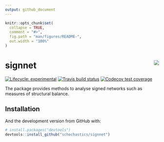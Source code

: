 ```yaml
---
output: github_document
---
```


<!-- README.md is generated from README.Rmd. Please edit that file -->

```r
knitr::opts_chunk$set(
  collapse = TRUE,
  comment = "#>",
  fig.path = "man/figures/README-",
  out.width = "100%"
)
```
# signnet <img src="man/figures/logo.png" align="right"/>

<!-- badges: start -->
[![Lifecycle: experimental](https://img.shields.io/badge/lifecycle-experimental-orange.svg)](https://www.tidyverse.org/lifecycle/#experimental)
[![Travis build status](https://travis-ci.org/schochastics/signnet.svg?branch=master)](https://travis-ci.org/schochastics/signnet)
[![Codecov test coverage](https://codecov.io/gh/schochastics/signnet/branch/master/graph/badge.svg)](https://codecov.io/gh/schochastics/signnet?branch=master)
<!-- badges: end -->

The package provides methods to analyse signed networks such as measures of structural balance.

## Installation

<!-- You can install the released version of signnet from [CRAN](https://CRAN.R-project.org) with: -->

<!-- ``` r -->
<!-- install.packages("signnet") -->
<!-- ``` -->

And the development version from GitHub with:

``` r
# install.packages("devtools")
devtools::install_github("schochastics/signnet")
```
